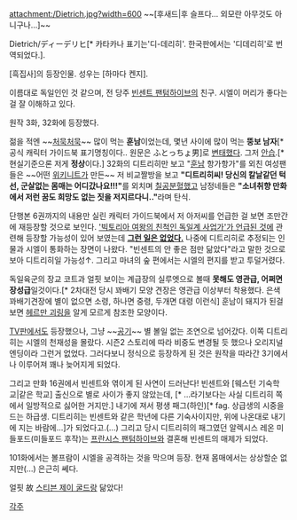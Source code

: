 attachment:/Dietrich.jpg?width=600
~~[후새드|후 슬프다... 외모란 아무것도 아니구나...]~~

Dietrich/ディーデリヒ[* 카타카나 표기는'디-데리히'. 한국판에서는 '디데리히'로 번역되었다.].

[흑집사]의 등장인물. 성우는 [하마다 켄지].

이름대로 독일인인 것 같으며, 전 당주 [[빈센트 팬텀하이브]]의 친구. 시엘이 머리가 좋다는 걸 잘 이해하고 있다.

원작 3화, 32화에 등장했다.

젊을 적엔 ~~[[처묵처묵]]~~ 많이 먹는 '''훈남'''이었는데, 몇년 사이에 많이 먹는 '''뚱보 남자'''[* 공식 캐릭터 가이드북 표기명칭이다.. 원문은 ふとっちょ男]로 [[변태]]했다. 그저 [[안습]].[* 현실기준으론 저게 '''정상'''이다.]
32화의 디트리히만 보고 "[[훈남]] 항가항가"를 외친 여성팬들은 ~~어떤 [[위키니트]]가 만든~~ 저 비교짤방을 보고 '''"디트리히씨! 당신의 칼날같던 턱선, 군살없는 몸매는 어디갔나요!!!"'''를 외치며 [[칠공분혈]]했고 남정네들은 '''"소녀취향 만화에서 저런 꿈도 희망도 없는 짓을 저지르다니.."'''라며 탄식. 

단행본 6권까지의 내용만 실린 캐릭터 가이드북에서 저 아저씨를 언급한 걸 보면 조만간에 재등장할 것으로 보인다. [[팬텀하이브 저택 살인사건|'빅토리아 여왕의 친척인 독일계 사업가'가 언급된 것]]에 관련해 등장할 가능성이 있어 보였는데 [[그런 거 없다|'''그런 일은 없었다.''']]  나중에 디트리히로 추정되는 인물과 시엘이 통화하는 장면이 나왔다. "빈센트의 안 좋은 점만 닮았다"라고 말한 것으로 보아 디트리히일 가능성↑. 그리고 마녀의 숲 편에서는 시엘의 편지를 받고 투덜거렸다. 

독일육군의 장교 코트과 얼핏 보이는 계급장의 실루엣으로 볼때 '''못해도 영관급, 어쩌면 장성급'''일것이다.[* 2차대전 당시 꽈배기 모양 견장은 영관급 이상부터 착용했다. 은색 꽈배기견장에 별이 없으면 소령, 하나면 중령, 두개면 대령 이런식] 훈남이 돼지가 된걸 보면 [[헤르만 괴링]]을 알게 모르게 참조한 모양이다.

[[TV판]]에서도 등장했으나, 그냥 ~~[[공기]]~~ 별 볼일 없는 조연으로 넘어갔다. 이쪽 디트리히는 시엘의 천재성을 몰랐다. 시즌2 스토리에 따라 비중도 변경될 듯 했으나 오리지널 엔딩이라 그런거 없었다. 그러다보니 정식으로 등장하게 된 것은 원작을 따라간 3기에서나 이루어져 꽤나 늦어지게 되었다.

그리고 만화 16권에서 빈센트와 엮이게 된 사연이 드러난다! 빈센트와 [웨스턴 기숙학교|같은 학교] 출신으로 별로 사이가 좋지 않았는데, [* ...라기보다는 사실 디트리히 쪽에서 일방적으로 싫어한 거지만.] 내기에 져서 평생 패그(하인)[* fag. 상급생의 시중을 드는 하급생. 디트리히는 빈센트와 같은 학년에 다른 기숙사이지만, 위에 나온대로 내기에 지는 바람에...]가 되었다고.(...) 그리고 당시 디트리히의 패그였던 알렉시스 레온 미들포드(미들포드 후작)는 [[프란시스 미들포드|프란시스 팬텀하이브]]와 결혼해 빈센트의 매제가 되었다.

101화에서는 볼프람이 시엘을 공격하는 것을 막으며 등장. 현재 몸매에서는 상상할순 없지만(...) 은근히 쎄다.

얼핏 故 [[스티븐 제이 굴드]]랑 닮았다!

[[각주]]
